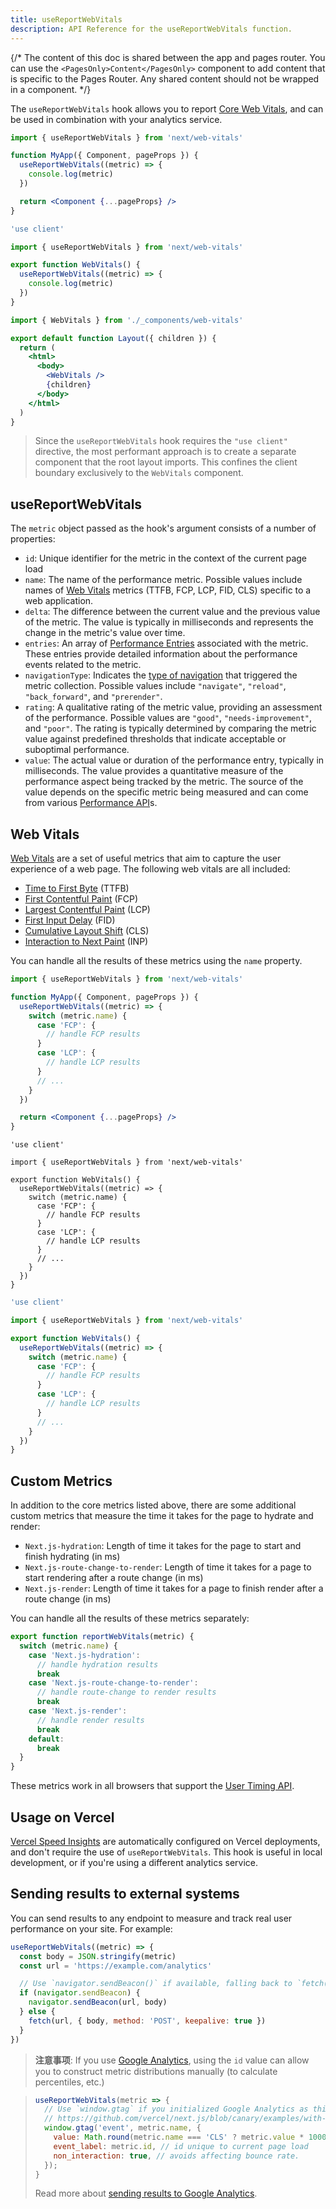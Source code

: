 ```yaml
---
title: useReportWebVitals
description: API Reference for the useReportWebVitals function.
---
```



{/* The content of this doc is shared between the app and pages router. You can use the `<PagesOnly>Content</PagesOnly>` component to add content that is specific to the Pages Router. Any shared content should not be wrapped in a component. */}

The `useReportWebVitals` hook allows you to report [Core Web Vitals](https://web.dev/vitals/), and can be used in combination with your analytics service.

<PagesOnly>

```jsx filename="pages/_app.js"
import { useReportWebVitals } from 'next/web-vitals'

function MyApp({ Component, pageProps }) {
  useReportWebVitals((metric) => {
    console.log(metric)
  })

  return <Component {...pageProps} />
}
```

</PagesOnly>

<AppOnly>

```jsx filename="app/_components/web-vitals.js"
'use client'

import { useReportWebVitals } from 'next/web-vitals'

export function WebVitals() {
  useReportWebVitals((metric) => {
    console.log(metric)
  })
}
```

```jsx filename="app/layout.js"
import { WebVitals } from './_components/web-vitals'

export default function Layout({ children }) {
  return (
    <html>
      <body>
        <WebVitals />
        {children}
      </body>
    </html>
  )
}
```

> Since the `useReportWebVitals` hook requires the `"use client"` directive, the most performant approach is to create a separate component that the root layout imports. This confines the client boundary exclusively to the `WebVitals` component.

</AppOnly>

## useReportWebVitals

The `metric` object passed as the hook's argument consists of a number of properties:

- `id`: Unique identifier for the metric in the context of the current page load
- `name`: The name of the performance metric. Possible values include names of [Web Vitals](#web-vitals) metrics (TTFB, FCP, LCP, FID, CLS) specific to a web application.
- `delta`: The difference between the current value and the previous value of the metric. The value is typically in milliseconds and represents the change in the metric's value over time.
- `entries`: An array of [Performance Entries](https://developer.mozilla.org/en-US/docs/Web/API/PerformanceEntry) associated with the metric. These entries provide detailed information about the performance events related to the metric.
- `navigationType`: Indicates the [type of navigation](https://developer.mozilla.org/en-US/docs/Web/API/PerformanceNavigationTiming/type) that triggered the metric collection. Possible values include `"navigate"`, `"reload"`, `"back_forward"`, and `"prerender"`.
- `rating`: A qualitative rating of the metric value, providing an assessment of the performance. Possible values are `"good"`, `"needs-improvement"`, and `"poor"`. The rating is typically determined by comparing the metric value against predefined thresholds that indicate acceptable or suboptimal performance.
- `value`: The actual value or duration of the performance entry, typically in milliseconds. The value provides a quantitative measure of the performance aspect being tracked by the metric. The source of the value depends on the specific metric being measured and can come from various [Performance API](https://developer.mozilla.org/en-US/docs/Web/API/Performance_API)s.

## Web Vitals

[Web Vitals](https://web.dev/vitals/) are a set of useful metrics that aim to capture the user
experience of a web page. The following web vitals are all included:

- [Time to First Byte](https://developer.mozilla.org/en-US/docs/Glossary/Time_to_first_byte) (TTFB)
- [First Contentful Paint](https://developer.mozilla.org/en-US/docs/Glossary/First_contentful_paint) (FCP)
- [Largest Contentful Paint](https://web.dev/lcp/) (LCP)
- [First Input Delay](https://web.dev/fid/) (FID)
- [Cumulative Layout Shift](https://web.dev/cls/) (CLS)
- [Interaction to Next Paint](https://web.dev/inp/) (INP)

You can handle all the results of these metrics using the `name` property.

<PagesOnly>

```jsx filename="pages/_app.js"
import { useReportWebVitals } from 'next/web-vitals'

function MyApp({ Component, pageProps }) {
  useReportWebVitals((metric) => {
    switch (metric.name) {
      case 'FCP': {
        // handle FCP results
      }
      case 'LCP': {
        // handle LCP results
      }
      // ...
    }
  })

  return <Component {...pageProps} />
}
```

</PagesOnly>

<AppOnly>

```tsx filename="app/components/web-vitals.tsx" switcher
'use client'

import { useReportWebVitals } from 'next/web-vitals'

export function WebVitals() {
  useReportWebVitals((metric) => {
    switch (metric.name) {
      case 'FCP': {
        // handle FCP results
      }
      case 'LCP': {
        // handle LCP results
      }
      // ...
    }
  })
}
```

```jsx filename="app/components/web-vitals.js" switcher
'use client'

import { useReportWebVitals } from 'next/web-vitals'

export function WebVitals() {
  useReportWebVitals((metric) => {
    switch (metric.name) {
      case 'FCP': {
        // handle FCP results
      }
      case 'LCP': {
        // handle LCP results
      }
      // ...
    }
  })
}
```

</AppOnly>

<PagesOnly>

## Custom Metrics

In addition to the core metrics listed above, there are some additional custom metrics that
measure the time it takes for the page to hydrate and render:

- `Next.js-hydration`: Length of time it takes for the page to start and finish hydrating (in ms)
- `Next.js-route-change-to-render`: Length of time it takes for a page to start rendering after a
  route change (in ms)
- `Next.js-render`: Length of time it takes for a page to finish render after a route change (in ms)

You can handle all the results of these metrics separately:

```js
export function reportWebVitals(metric) {
  switch (metric.name) {
    case 'Next.js-hydration':
      // handle hydration results
      break
    case 'Next.js-route-change-to-render':
      // handle route-change to render results
      break
    case 'Next.js-render':
      // handle render results
      break
    default:
      break
  }
}
```

These metrics work in all browsers that support the [User Timing API](https://caniuse.com/#feat=user-timing).

</PagesOnly>

## Usage on Vercel

[Vercel Speed Insights](https://vercel.com/docs/concepts/speed-insights) are automatically configured on Vercel deployments, and don't require the use of `useReportWebVitals`. This hook is useful in local development, or if you're using a different analytics service.

## Sending results to external systems

You can send results to any endpoint to measure and track
real user performance on your site. For example:

```js
useReportWebVitals((metric) => {
  const body = JSON.stringify(metric)
  const url = 'https://example.com/analytics'

  // Use `navigator.sendBeacon()` if available, falling back to `fetch()`.
  if (navigator.sendBeacon) {
    navigator.sendBeacon(url, body)
  } else {
    fetch(url, { body, method: 'POST', keepalive: true })
  }
})
```

> **注意事项**: If you use [Google Analytics](https://analytics.google.com/analytics/web/), using the
> `id` value can allow you to construct metric distributions manually (to calculate percentiles,
> etc.)

> ```js
> useReportWebVitals(metric => {
>   // Use `window.gtag` if you initialized Google Analytics as this example:
>   // https://github.com/vercel/next.js/blob/canary/examples/with-google-analytics/pages/_app.js
>   window.gtag('event', metric.name, {
>     value: Math.round(metric.name === 'CLS' ? metric.value * 1000 : metric.value), // values must be integers
>     event_label: metric.id, // id unique to current page load
>     non_interaction: true, // avoids affecting bounce rate.
>   });
> }
> ```
>
> Read more about [sending results to Google Analytics](https://github.com/GoogleChrome/web-vitals#send-the-results-to-google-analytics).
